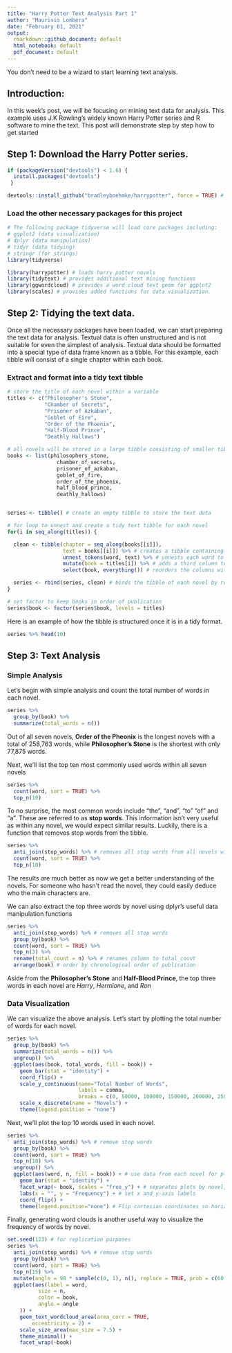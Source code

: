 ```yaml
---
title: "Harry Potter Text Analysis Part 1"
author: "Maurisio Lombera"
date: "February 01, 2021"
output: 
  rmarkdown::github_document: default
  html_notebook: default
  pdf_document: default
---
```


You don't need to be a wizard to start learning text analysis.

## Introduction:
In this week's post, we will be focusing on mining text data for analysis. This example uses J.K Rowling's widely known Harry Potter series and R software to mine the text. This post will demonstrate step by step how to get started   

## Step 1: Download the Harry Potter series.

```r
if (packageVersion("devtools") < 1.6) {
  install.packages("devtools")
 }

devtools::install_github("bradleyboehmke/harrypotter", force = TRUE) # provides the first seven novels of the Harry Potter series
```

### Load the other necessary packages for this project

```r
# The following package tidyverse will load core packages including:
# ggplot2 (data visualization)
# dplyr (data manipulation)
# tidyr (data tidying)
# stringr (for strings)
library(tidyverse)   

library(harrypotter) # loads harry potter novels 
library(tidytext) # provides additional text mining functions
library(ggwordcloud) # provides a word cloud text geom for ggplot2
library(scales) # provides added functions for data visualization
```

## Step 2: Tidying the text data.

Once all the necessary packages have been loaded, we can start preparing the text data for analysis. Textual data is often unstructured and is not suitable for even the simplest of analysis. Textual data should be formatted into a special type of data frame known as a tibble. For this example, each tibble will consist of a single chapter within each book.

### Extract and format into a tidy text tibble

```r
# store the title of each novel within a variable
titles <- c("Philosopher's Stone",
            "Chamber of Secrets",
            "Prisoner of Azkaban",
            "Goblet of Fire",
            "Order of the Phoenix",
            "Half-Blood Prince",
            "Deathly Hallows")

# all novels will be stored in a large tibble consisting of smaller tibbles for each novel, therefore, format as a list object to store a tibble for each novel
books <- list(philosophers_stone,
                chamber_of_secrets,
                prisoner_of_azkaban,
                goblet_of_fire,
                order_of_the_phoenix,
                half_blood_prince,
                deathly_hallows)


series <- tibble() # create an empty tibble to store the text data

# for loop to unnest and create a tidy text tibble for each novel
for(i in seq_along(titles)) {

  clean <- tibble(chapter = seq_along(books[[i]]),
                  text = books[[i]]) %>% # creates a tibble containing each chapter for each novel
                  unnest_tokens(word, text) %>% # unnests each word to create a 2 column table, with each row containing a single token (word/character) and the chapter it pertains to
                  mutate(book = titles[i]) %>% # adds a third column to identify which novel each token pertains to
                  select(book, everything()) # reorders the columns within the tibble with book as the first column

  series <- rbind(series, clean) # binds the tibble of each novel by rows  
}

# set factor to keep books in order of publication
series$book <- factor(series$book, levels = titles)
```

Here is an example of how the tibble is structured once it is in a tidy format. 
```r
series %>% head(10)
```

## Step 3: Text Analysis

### Simple Analysis
Let's begin with simple analysis and count the total number of words in each novel.

```r
series %>%
  group_by(book) %>%
  summarize(total_words = n())
```

Out of all seven novels, **Order of the Pheonix** is the longest novels with a total of 258,763 words, while **Philosopher's Stone** is the shortest with only 77,875 words.

Next, we'll list the top ten most commonly used words within all seven novels
```r
series %>%
  count(word, sort = TRUE) %>% 
  top_n(10)
```

To no surprise, the most common words include "the", "and", "to" "of" and "a". These are referred to as **stop words**. This information isn't very useful as within any novel, we would expect similar results. Luckily, there is a function that removes stop words from the tibble.

```r
series %>%
  anti_join(stop_words) %>% # removes all stop words from all novels within series
  count(word, sort = TRUE) %>%
  top_n(10)
```

The results are much better as now we get a better understanding of the novels. For someone who hasn't read the novel, they could easily deduce who the main characters are.

We can also extract the top three words by novel using dplyr's useful data manipulation functions

```r
series %>%
  anti_join(stop_words) %>% # removes all stop words
  group_by(book) %>%
  count(word, sort = TRUE) %>%
  top_n(3) %>%
  rename(total_count = n) %>% # renames column to total_count
  arrange(book) # order by chronological order of publication
```

Aside from the **Philosopher's Stone** and **Half-Blood Prince**, the top three words in each novel are *Harry*, *Hermione*, and *Ron*

### Data Visualization
We can visualize the above analysis. Let's start by plotting the total number of words for each novel.

```r
series %>%
  group_by(book) %>%
  summarize(total_words = n()) %>%
  ungroup() %>%
  ggplot(aes(book, total_words, fill = book)) +
    geom_bar(stat = "identity") +
    coord_flip() +
    scale_y_continuous(name="Total Number of Words",
                       labels = comma,
                       breaks = c(0, 50000, 100000, 150000, 200000, 250000, 300000)) +
    scale_x_discrete(name = "Novels") +
    theme(legend.position = "none")
```

Next, we'll plot the top 10 words used in each novel.
```r
series %>%
  anti_join(stop_words) %>% # remove stop words
  group_by(book) %>%
  count(word, sort = TRUE) %>%
  top_n(10) %>%
  ungroup() %>%
  ggplot(aes(word, n, fill = book)) + # use data from each novel for plot
    geom_bar(stat = "identity") +
    facet_wrap(~ book, scales = "free_y") + # separates plots by novel, "free_y" shares scales across the y-axis
    labs(x = "", y = "Frequency") + # set x and y-axis labels
    coord_flip() +
    theme(legend.position="none") # Flip cartesian coordinates so horizontal becomes vertical vice versa.
```

Finally, generating word clouds is another useful way to visualize the frequency of words by novel.
```r
set.seed(123) # for replication purposes
series %>%
  anti_join(stop_words) %>% # remove stop words
  group_by(book) %>%
  count(word, sort = TRUE) %>%
  top_n(15) %>%
  mutate(angle = 90 * sample(c(0, 1), n(), replace = TRUE, prob = c(60, 40))) %>%
  ggplot(aes(label = word,
          size = n,
          color = book,
          angle = angle
    )) +
    geom_text_wordcloud_area(area_corr = TRUE,
        eccentricity = 2) +
    scale_size_area(max_size = 7.5) +
    theme_minimal() +
    facet_wrap(~book)
```
